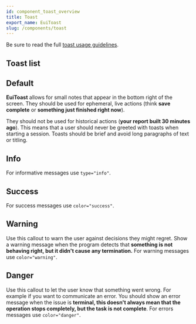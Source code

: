 ```yaml
---
id: component_toast_overview
title: Toast
export_name: EuiToast
slug: /components/toast
---
```


Be sure to read the full [toast usage guidelines](#/guidelines/toast).

## Toast list

<!-- TODO: Add toast list example -->

## Default

**EuiToast** allows for small notes that appear in the bottom right of the screen.
They should be used for ephemeral, live actions (think **save complete** or **something
just finished right now**).

They should not be used for historical actions (**your report built 30 minutes ago**).
This means that a user should never be greeted with toasts when starting a session.
Toasts should be brief and avoid long paragraphs of text or titling.

<!-- TODO: Add default example -->

## Info

For informative messages use `type="info"`.

<!-- TODO: Add info example -->

## Success

For success messages use `color="success"`.

<!-- TODO: Add success example -->

## Warning

Use this callout to warn the user against decisions they might regret. Show a warning message when the program
detects that **something is not behaving right, but it didn't cause any termination.** For warning messages
use `color="warning"`.

<!-- TODO: Add warning example -->

## Danger

Use this callout to let the user know that something went wrong. For example if you want to communicate an error.
You should show an error message when the issue is **terminal, this doesn't always mean that the operation stops
completely, but the task is not complete**. For errors messages use `color="danger"`.

<!-- TODO: Add danger example -->
